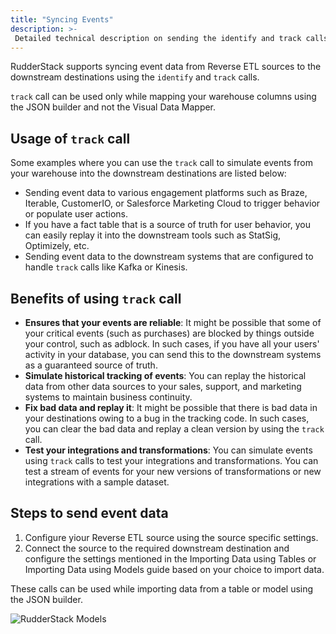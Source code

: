 ```yaml
---
title: "Syncing Events"
description: >-
 Detailed technical description on sending the identify and track calls from Reverse ETL sources
---
```


RudderStack supports syncing event data from Reverse ETL sources to the downstream destinations using the <Link to="/event-spec/standard-events/identify/">`identify`</Link> and <Link to="/event-spec/standard-events/track/">`track`</Link> calls.

<div class="warningBlock">
<code class="inline-code">track</code> call can be used only while mapping your warehouse columns using the JSON builder and not the <Link to="/sources/reverse-etl/features/visual-data-mapper/">Visual Data Mapper</Link>.
</div>

## Usage of `track` call

Some examples where you can use the `track` call to simulate events from your warehouse into the downstream destinations are listed below:

- Sending event data to various engagement platforms such as Braze, Iterable, CustomerIO, or Salesforce Marketing Cloud to trigger behavior or populate user actions.
- If you have a fact table that is a source of truth for user behavior, you can easily replay it into the downstream tools such as StatSig, Optimizely, etc. 
- Sending event data to the downstream systems that are configured to handle `track` calls like Kafka or Kinesis.

## Benefits of using `track` call

- **Ensures that your events are reliable**: It might be possible that some of your critical events (such as purchases) are blocked by things outside your control, such as adblock. In such cases, if you have all your users' activity in your database, you can send this to the downstream systems as a guaranteed source of truth.
- **Simulate historical tracking of events**: You can replay the historical data from other data sources to your sales, support, and marketing systems to maintain business continuity.
- **Fix bad data and replay it**: It might be possible that there is bad data in your destinations owing to a bug in the tracking code. In such cases, you can clear the bad data and replay a clean version by using the `track` call.
- **Test your integrations and transformations**: You can simulate events using `track` calls to test your integrations and transformations. You can test a stream of events for your new versions of transformations or new integrations with a sample dataset.

## Steps to send event data

1. Configure yiour Reverse ETL source using the source specific settings.
2. Connect the source to the required downstream destination and configure the settings mentioned in the <Link to="/sources/reverse-etl/common-settings/importing-data-using-tables/">Importing Data using Tables</Link> or <Link to="/sources/reverse-etl/common-settings/importing-data-using-models/">Importing Data using Models</Link> guide based on your choice to import data.


These calls can be used while importing data from a table or model using the JSON builder.

<img src="../../../assets/warehouse-actions-sources/event-type.png" alt="RudderStack Models" />


